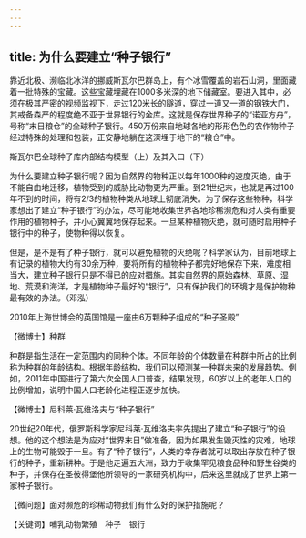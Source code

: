 ```yaml
---
---
---
```

title: 为什么要建立“种子银行”
---




靠近北极、濒临北冰洋的挪威斯瓦尔巴群岛上，有个冰雪覆盖的岩石山洞，里面藏着一批特殊的宝藏。这些宝藏埋藏在1000多米深的地下储藏室。要进入其中，必须在极其严密的视频监视下，走过120米长的隧道，穿过一道又一道的钢铁大门，其戒备森严的程度绝不亚于世界银行的金库。这就是保存世界种子的“诺亚方舟”，号称“末日粮仓”的全球种子银行。450万份来自地球各地的形形色色的农作物种子经过特殊的处理和包装，正安静地躺在这深埋于地下的“粮仓”中。

斯瓦尔巴全球种子库内部结构模型（上）及其入口（下）



为什么要建立种子银行呢？因为自然界的物种正以每年1000种的速度灭绝，由于不能自由地迁移，植物受到的威胁比动物更为严重。到21世纪末，也就是再过100年不到的时间，将有2/3的植物种类从地球上彻底消失。为了保存这些物种，科学家想出了建立“种子银行”的办法，尽可能地收集世界各地珍稀濒危和对人类有重要作用的植物种子，并小心翼翼地保存起来。一旦某种植物灭绝，就可随时启用种子银行中的种子，使物种得以恢复。

但是，是不是有了种子银行，就可以避免植物的灭绝呢？科学家认为，目前地球上有记录的植物大约有30余万种，要将所有的植物种子都完好地保存下来，难度相当大，建立种子银行只是不得已的应对措施。其实自然界的原始森林、草原、湿地、荒漠和海洋，才是植物种子最好的“银行”，只有保护我们的环境才是保护物种最有效的办法。（邓泓）

2010年上海世博会的英国馆是一座由6万颗种子组成的“种子圣殿”





【微博士】种群

种群是指生活在一定范围内的同种个体。不同年龄的个体数量在种群中所占的比例称为种群的年龄结构。根据年龄结构，我们可以预测某一种群未来的发展趋势。例如，2011年中国进行了第六次全国人口普查，结果发现，60岁以上的老年人口的比例增加，说明中国人口老龄化进程正逐步加快。

【微博士】尼科莱·瓦维洛夫与“种子银行”

20世纪20年代，俄罗斯科学家尼科莱·瓦维洛夫率先提出了建立“种子银行”的设想。他的这个想法是为应对“世界末日”做准备，因为如果发生毁灭性的灾难，地球上的生物可能毁于一旦。有了“种子银行”，人类的幸存者就可以取出存放在种子银行的种子，重新耕种。于是他走遍五大洲，致力于收集罕见粮食品种和野生谷类的种子，并保存在圣彼得堡他所领导的一家研究机构中，后来这里就成了世界上第一家种子银行。

【微问题】面对濒危的珍稀动物我们有什么好的保护措施呢？

【关键词】哺乳动物繁殖　种子　银行